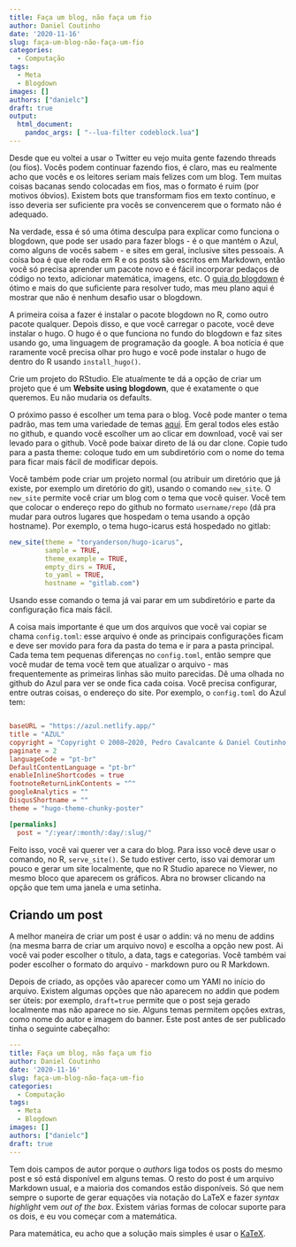 ```yaml
---
title: Faça um blog, não faça um fio
author: Daniel Coutinho
date: '2020-11-16'
slug: faça-um-blog-não-faça-um-fio
categories:
  - Computação
tags:
  - Meta
  - Blogdown
images: []
authors: ["danielc"]
draft: true
output:
  html_document:
    pandoc_args: [ "--lua-filter codeblock.lua"]
---
```


Desde que eu voltei a usar o Twitter eu vejo muita gente fazendo threads (ou fios). Vocês podem continuar fazendo fios, é claro, mas eu realmente acho que vocês e os leitores seriam mais felizes com um blog. Tem muitas coisas bacanas sendo colocadas em fios, mas o formato é ruim (por motivos óbvios). Existem bots que transformam fios em texto contínuo, e isso deveria ser suficiente pra vocês se convencerem que o formato não é adequado. 

Na verdade, essa é só uma ótima desculpa para explicar como funciona o blogdown, que pode ser usado para fazer blogs - é o que mantém o Azul, como alguns de vocês sabem - e sites em geral, inclusive sites pessoais. A coisa boa é que ele roda em R e os posts são escritos em Markdown, então você só precisa aprender um pacote novo e é fácil incorporar pedaços de código no texto, adicionar matemática, imagens, etc. O [guia do blogdown](https://bookdown.org/yihui/blogdown/) é ótimo e mais do que suficiente para resolver tudo, mas meu plano aqui é mostrar que não é nenhum desafio usar o blogdown. 

A primeira coisa a fazer é instalar o pacote blogdown no R, como outro pacote qualquer. Depois disso, e que você carregar o pacote, você deve instalar o hugo. O hugo é o que funciona no fundo do blogdown e faz sites usando go, uma linguagem de programação da google. A boa notícia é que raramente você precisa olhar pro hugo e você pode instalar o hugo de dentro do R usando `install_hugo()`.

Crie um projeto do RStudio. Ele atualmente te dá a opção de criar um projeto que é um **Website using blogdown**, que é exatamente o que queremos. Eu não mudaria os defaults. 

O próximo passo é escolher um tema para o blog. Você pode manter o tema padrão, mas tem uma variedade de temas [aqui](https://themes.gohugo.io/). Em geral todos eles estão no github, e quando você escolher um ao clicar em download, você vai ser levado para o github. Você pode baixar direto de lá ou dar clone. Copie tudo para a pasta theme: coloque tudo em um subdiretório com o nome do tema para ficar mais fácil de modificar depois. 

Você também pode criar um projeto normal (ou atribuir um diretório que já existe, por exemplo um diretório do git), usando o comando `new_site`. O `new_site` permite você criar um blog com o tema que você quiser. Você tem que colocar o endereço repo do github no formato `username/repo` (dá pra mudar para outros lugares que hospedam o tema usando a opção hostname). Por exemplo, o tema hugo-icarus está hospedado no gitlab:

```r

new_site(theme = "toryanderson/hugo-icarus", 
         sample = TRUE, 
         theme_example = TRUE, 
         empty_dirs = TRUE,
         to_yaml = TRUE,
         hostname = "gitlab.com")
```

Usando esse comando o tema já vai parar em um subdiretório e parte da configuração fica mais fácil. 

A coisa mais importante é que um dos arquivos que você vai copiar se chama `config.toml`: esse arquivo é onde as principais configurações ficam e deve ser movido para fora da pasta do tema e ir para a pasta principal. Cada tema tem pequenas diferenças no `config.toml`, então sempre que você mudar de tema você tem que atualizar o arquivo - mas frequentemente as primeiras linhas são muito parecidas. Dê uma olhada no github do Azul para ver se onde fica cada coisa. Você precisa configurar, entre outras coisas, o endereço do site. Por exemplo, o `config.toml` do Azul tem:

```toml

baseURL = "https://azul.netlify.app/"
title = "AZUL"
copyright = "Copyright © 2008–2020, Pedro Cavalcante & Daniel Coutinho; all rights reserved."
paginate = 2
languageCode = "pt-br"
DefaultContentLanguage = "pt-br"
enableInlineShortcodes = true
footnoteReturnLinkContents = "^"
googleAnalytics = ""
DisqusShortname = ""
theme = "hugo-theme-chunky-poster"

[permalinks]
  post = "/:year/:month/:day/:slug/"
```

Feito isso, você vai querer ver a cara do blog. Para isso você deve usar o comando, no R, `serve_site()`. Se tudo estiver certo, isso vai demorar um pouco e gerar um site localmente, que no R Studio aparece no Viewer, no mesmo bloco que aparecem os gráficos. Abra no browser clicando na opção que tem uma janela e uma setinha. 

## Criando um post

A melhor maneira de criar um post é usar o addin: vá no menu de addins (na mesma barra de criar um arquivo novo) e escolha a opção new post. Ai você vai poder escolher o título, a data, tags e categorias. Você também vai poder escolher o formato do arquivo - markdown puro ou R Markdown. 

Depois de criado, as opções vão aparecer como um YAMl no início do arquivo. Existem algumas opções que não aparecem no addin que podem ser úteis: por exemplo, `draft=true` permite que o post seja gerado localmente mas não aparece no sie. Alguns temas permitem opções extras, como nome do autor e imagem do banner. Este post antes de ser publicado tinha o seguinte cabeçalho:

```yaml
---
title: Faça um blog, não faça um fio
author: Daniel Coutinho
date: '2020-11-16'
slug: faça-um-blog-não-faça-um-fio
categories:
  - Computação
tags:
  - Meta
  - Blogdown
images: []
authors: ["danielc"]
draft: true
---
```

Tem dois campos de autor porque o _authors_ liga todos os posts do mesmo post e só está disponível em alguns temas. O resto do post é um arquivo Markdown usual, e a maioria dos comandos estão disponíveis. Só que nem sempre o suporte de gerar equações via notação do LaTeX e fazer _syntax highlight_ vem _out of the box_. Existem várias formas de colocar suporte para os dois, e eu vou começar com a matemática.

Para matemática, eu acho que a solução mais simples é usar o [KaTeX](https://katex.org/).
